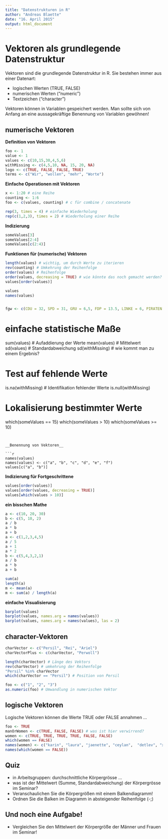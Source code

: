 ```yaml
---
title: "Datenstrukturen in R"
author: "Andreas Blaette"
date: "16. April 2015"
output: html_document
---
```



Vektoren als grundlegende Datenstruktur
=======================================

Vektoren sind die grundlegende Datenstruktur in R. Sie bestehen immer aus einer Datenart:

* logischen Werten (TRUE, FALSE)
* numerischen Werten ("numeric")
* Textzeichen ("character")

Vektoren können in Variablen gespeichert werden. Man sollte sich von Anfang an eine aussagekräftige Benennung von Variablen gewöhnen!


numerische Vektoren
-------------------


__Definition von Vektoren__

```r
foo <- 1
value <- 1
values <- c(10,15,30,4,5,6)
withMissing <- c(4,5,10, NA, 15, 20, NA)
logo <- c(TRUE, FALSE, FALSE, TRUE)
terms <- c("Wir", "wollen", "mehr", "Worte")
```

__Einfache Operationen mit Vektoren__

```r
x <- 1:20 # eine Reihe
counting <- 1:6 
foo <- c(values, counting) # c für combine / concatenate

rep(3, times = 4) # einfache Wiederholung
rep(c(1,2,3), times = 2) # Wiederholung einer Reihe
```


__Indizierung__

```r
someValues[3]
someValues[2:4]
someValues[c(2:4)]
```


__Funktionen für (numerische) Vektoren__

```r
length(values) # wichtig, um durch Werte zu iterieren
rev(counting) # Umkehrung der Reihenfolge
order(values) # Reihenfolge
order(values, decreasing = TRUE) # wie könnte das noch gemacht werden?
values[order(values)]
```

```r
values
names(values)


fgw <- c(CDU = 32, SPD = 31, GRU = 6,5, FDP = 13.5, LINKE = 6, PIRATEN = NA, AfD = 6.5)

```
# einfache statistische Maße
sum(values) # Aufaddierung der Werte
mean(values) # Mittelwert
sd(values) # Standardabweichung
sd(withMissing) # wie kommt man zu einem Ergebnis?

# Test auf fehlende Werte
is.na(withMissing) # Identifikation fehlender Werte 
is.null(withMissing)

# Lokalisierung bestimmter Werte
which(someValues == 15)
which(someValues > 10)
which(someValues >= 10)
```


__Benennung von Vektoren__

```r
names(values)
names(values) <- c("a", "b", "c", "d", "e", "f")
values[c("a", "b")]
```


__Indizierung für Fortgeschrittene__

```r
values[order(values)]
values[order(values, decreasing = TRUE)]
values[which(values > 10)]
```



__ein bisschen Mathe__

```r
a <- c(10, 20, 30)
b <- c(5, 10, 2)
a / b
a * b
a + b
a <- c(1,2,3,4,5)
a / 5
a + 1
a * 2
b <- c(5,4,3,2,1)
a / b
a * b
a + b

sum(a) 
length(a)
m <- mean(a)
m <- sum(a) / length(a)
```

__einfache Visualisierung__

```r
barplot(values)
barplot(values, names.arg = names(values))
barplot(values, names.arg = names(values), las = 2)
```

character-Vektoren
------------------

```r
charVector <- c("Persil", "Rei", "Ariel") 
charVectorPlus <- c(charVector, "Perwoll")

length(charVector) # Länge des Vektors
rev(charVector) # umkehrung der Reihenfolge
"Persil" %in% charVector
which(charVector == "Persil") # Position von Persil

foo <- c("1", "2", "3")
as.numeric(foo) # Umwandlung in numerischen Vektor
```


logische Vektoren
-----------------

Logische Vektoren können die Werte TRUE oder FALSE annahmen ...

```r
foo <- TRUE
manOrWomen <- c(TRUE, FALSE, FALSE) # was ist hier verwirrend?
women <- c(TRUE, TRUE, TRUE, TRUE, FALSE, FALSE)
which(women == FALSE)
names(women) <- c("karin", "laura", "jaenette", "ceylan",  "detlev", "xaver")
names(which(women == FALSE))
```



Quiz
----
* in Arbeitsgruppen: durchschnittliche Körpergrösse ...
* was ist der Mittelwert (Summe, Standardabweichung) der Körpergrösse im Seminar?
* Veranschaulichen Sie die Körpergrößen mit einem Balkendiagramm!
* Ordnen Sie die Balken im Diagramm in absteigender Reihenfolge (-;)




Und noch eine Aufgabe!
----------------------

* Vergleichen Sie den Mittelwert der Körpergröße der Männer und Frauen im Seminar!




